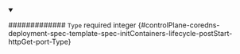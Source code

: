 
<details className="config-field" data-expandable="false" open>
<summary>

############# `Type` <span className="config-field-required" data-required="false">required</span> <span className="config-field-type">integer</span> <span className="config-field-default"></span> <span className="config-field-enum"></span> {#controlPlane-coredns-deployment-spec-template-spec-initContainers-lifecycle-postStart-httpGet-port-Type}



</summary>



</details>
